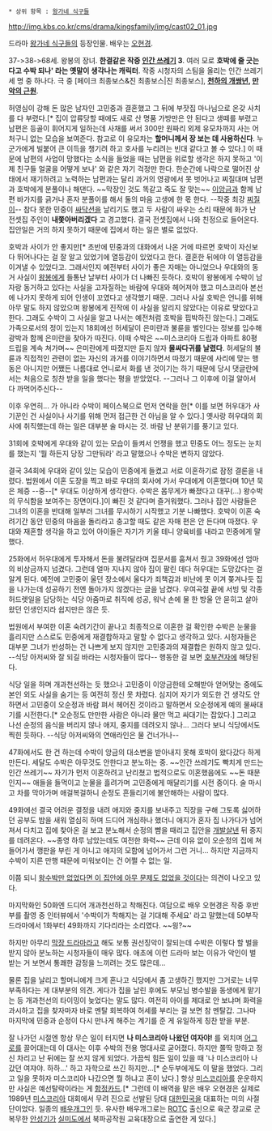  * 상위 항목 : [[왕가네 식구들]]

http://img.kbs.co.kr/cms/drama/kingsfamily/img/cast02_01.jpg

드라마 [[왕가네 식구들]]의 등장인물. 배우는 [[오현경]].

37->38->68세. 왕봉의 장녀. '''한결같은 작중 [[인간 쓰레기]] 3'''. 여러 모로 {{{'}}}'''호박에 줄 긋는다고 수박 되나' 라는 옛말이 생각나는 캐릭터'''. 작중 시청자의 스팀을 올리는 인간 쓰레기 세 명 중 하나다. 극 중 [페이크 최종보스&진 최종보스|진 최종보스], '''[[천하의 개쌍년]], [[만악의 근원]]'''.

허영심이 강해 돈 많은 남자인 고민중과 결혼했고 그 뒤에 부잣집 마나님으로 온갖 사치를 다 부렸다.[* 집이 압류당할 때에도 새로 산 명품 가방만은 안 된다고 생떼를 부렸고 남편은 등골이 휘어지게 일하는데 사채를 써서 300만 원짜리 외제 유모차까지 사는 어처구니 없는 모습을 보여준다. 참고로 이 유모차는 '''할머니께서 장 보는 데 사용하신다'''. 누군가에게 빌붙어 큰 이득을 챙기려 하고 호사를 누리려는 빈대 같다고 볼 수 있다.] 이 때문에 남편의 사업이 망했다는 소식을 들었을 때는 남편을 위로할 생각은 하지 못하고 '이제 친구들 얼굴을 어떻게 보나' 와 같은 자기 걱정만 한다. 한순간에 나락으로 떨어진 상태에서 재기하려고 노력하는 남편과는 달리 과거의 영광에서 못 벗어나고 찌질대며 남편과 호박에게 분풀이나 해댄다. ~~막장인 것도 똑같고 죽도 잘 맞는~~ [[이앙금]]과 함께 남편 바가지를 긁거나 혼자 분풀이를 해서 둘의 마음 고생에 한 몫 한다. --작중 최강 [[찌질이]]-- 참다 못한 민중이 [[싸닥션]]을 날리기도 했고 두 사람이 싸우는 소리 때문에 화가 난 전셋집 주인이 {{{'}}}'''내쫓아버리겠다'''{{{'}}} 고 경고했다. 결국 전셋집에서 나와 친정으로 들어온다. 집안일은 거의 하지 못하기 때문에 집에서 하는 일은 별로 없었다.

호박과 사이가 안 좋지만[* 초반에 민중과의 대화에서 나온 거에 따르면 호박이 자신보다 뛰어나다는 걸 잘 알고 있었기에 열등감이 있었다고 한다. 결혼한 뒤에야 이 열등감을 이겨낼 수 있었다고. 그래서인지 예전부터 사이가 좋은 자매는 아니었으나 우대와의 동거 사실이 [[왕봉]]에게 들통난 날부터 사이가 더 나빠진 듯하다. 호박이 왕봉에게 수박이 남자랑 동거하고 있다는 사실을 고자질하는 바람에 우대와 헤어져야 했고 미스코리아 본선에 나가지 못하게 되어 인생이 꼬였다고 생각했기 때문. 그러나 사실 호박은 언니를 위해 아무 말도 하지 않았으며 왕봉에게 진작에 이 사실을 알리지 않았다는 이유로 맞았다고 한다. 그래도 수박이 그 사실을 알고 나서는 예전처럼 호박을 핍박하진 않는다.] 그래도 가족으로서의 정이 있는지 18회에선 허세달이 은미란과 불륜을 벌인다는 정보를 입수해 광박과 함께 은미란을 찾아가 따진다. 이때 수박은 ~~미스코리아 드립과 아파트 80평 드립을 계속 쳐가며~~ 은미란에게 따졌지만 듣지 않자 '''물싸다귀를 날렸다'''. 허세달의 불륜과 직접적인 관련이 없는 자신의 과거를 이야기하면서 따졌기 때문에 사리에 맞는 행동은 아니지만 어쨌든 나름대로 언니로서 화를 낸 것이기는 하기 때문에 당시 댓글란에서는 처음으로 칭찬 받을 일을 했다는 평을 받았었다. --그러나 그 이후에 이걸 알아서 다 까먹어주신다--

이후 우연히... 가 아니라 수박이 페이스북으로 먼저 연락을 한[* 이를 보면 허우대가 사기꾼인 건 사실이나 사기를 위해 먼저 접근한 건 아님을 알 수 있다.] 옛사랑 허우대의 회사에 취직했는데 하는 일은 대부분 술 마시는 것. 바람 난 분위기를 풍기고 있다.

31회에 호박에게 우대와 같이 있는 모습이 들켜서 언쟁을 했고 민중도 어느 정도는 눈치를 챘는지 '뭘 하든지 당장 그만둬라' 라고 말했으나 수박은 변하지 않았다.

결국 34회에 우대와 같이 있는 모습이 민중에게 들켰고 서로 이혼하기로 잠정 결론을 내렸다. 법원에서 이혼 도장을 찍고 바로 우대의 회사에 가서 우대에게 이혼했다며 10년 묵은 체증 --중--[* 우대도 이상하게 생각한다. 수박은 몸무게가 빠졌다고 대꾸(...) 왕수박의 무식함을 보여주는 장면이다.]이 빠진 것 같다며 즐거워했다. 그러나 집안 사람들은 그녀의 이혼을 반대해 일부러 그녀를 무시하기 시작했고 기분 나빠했다. 호박이 이혼 숙려기간 동안 민중의 마음을 돌리라고 충고할 때도 같은 자매 편은 안 든다며 따졌다. 우대와 재혼할 생각을 하고 있어 아이들은 자기가 키울 테니 양육비를 내라고 민중에게 말했다.

25화에서 허우대에게 투자해서 돈을 불려달라며 집문서를 훔쳐서 줬고 39화에선 엄마의 비상금까지 넘겼다. 그런데 얼마 지나지 않아 집이 팔린 데다 허우대는 도망갔다는 걸 알게 된다. 예전에 고민중이 울던 장소에서 울다가 죄책감과 비난에 못 이겨 쫒겨나듯 집을 나가는데 성공하기 전엔 돌아가지 않겠다는 글을 남겼다. 우여곡절 끝에 서빙 및 각종 허드렛일을 담당하는 식당 아줌마로 취직에 성공, 워낙 손에 물 한 방울 안 묻히고 살아왔던 인생인지라 쉽지만은 않은 듯.

법원에서 부여한 이혼 숙려기간이 끝나고 최종적으로 이혼한 걸 확인한 수박은 눈물을 흘리지만 스스로도 민중에게 재결합하자고 말할 수 없다고 생각하고 있다. 시청자들은 대부분 그녀가 반성하는 건 나쁘게 보지 않지만 고민중과의 재결합은 원하지 않고 있다. --식당 아저씨와 잘 되길 바라는 시청자들이 많다-- 행동한 걸 보면 [[호부견자]]에 해당된다.

식당 일을 하며 개과천선하는 듯 했으나 고민중이 이앙금한테 오해받아 얻어맞는 중에도 본인 외도 사실을 숨기는 등 여전히 정신 못 차렸다. 심지어 자기가 외도한 건 생각도 안 하면서 고민중이 오순정과 바람 펴서 헤어진 것이라고 말하면서 오순정에게 예의 물싸대기를 시전한다.[* 오순정도 만만한 사람은 아니라 물만 먹고 싸대기는 잡았다.] 그리고 나선 순정의 음식을 버리지 않나 애지, 중지를 데려오지 않나... 그러다 보니 식당에서도 찍힌 듯하다. --식당 아저씨와의 연애라인은 물 건너가나--

47화에서도 한 건 하는데 수박이 앙금의 대소변을 받아내지 못해 호박이 왔다갔다 하게 만든다. 세달도 수박은 아무것도 안한다고 분노하는 중. ~~인간 쓰레기도 빡치게 만드는 인간 쓰레기~~ 자기가 먼저 이혼하려고 난리쳤고 법적으로도 이혼했음에도 ~~돈 때문인지~~ 애들을 들먹이고 눈물을 흘려가며 고민중에게 매달리기를 시전 중이다. 술 마시고 차를 막아가며 애걸복걸하니 순정도 흔들리기에 불안해하는 사람이 많다.

49화에선 결국 어려운 결정을 내려 애지와 중지를 보내주고 직장을 구해 그토록 싫어하던 공부도 밤을 새워 열심히 하며 드디어 개심하나 했더니 애지가 혼자 집 나가다가 넘어져서 다치고 집에 찾아온 걸 보고 분노해서 순정의 뺨을 때리고 집안을 [[개발살]]낸 뒤 중지를 데려온다. ~~종영 하루 남았는데도 여전한 화력~~ 근데 이유 없이 오순정의 집에 쳐들어가서 깽판을 부린 게 아니고 애지의 모함에 넘어가서 그런 거니... 하지만 지금까지 수박이 지른 만행 때문에 미워보이는 건 어쩔 수 없는 일.

이쯤 되니 [http://gall.dcinside.com/kingsfamily/29061 왕수박만 없었다면 이 집안에 아무 문제도 없었을 것이다]는 의견이 나오고 있다.

마지막화인 50화엔 드디어 개과천선하고 착해진다. 여담으로 배우 오현경은 작중 후반부를 촬영 중 인터뷰에서 '수박이가 착해지는 걸 기대해 주세요' 라고 말했는데 50부작 드라마에서 1화부터 49화까지 기다리라는 소리였다. ~~읭?~~

하지만 아무리 [[막장 드라마]]라고 해도 보통 권선징악이 잘되는데 수박은 이렇다 할 벌을 받지 않아 분노하는 시청자들이 매우 많다. 애초에 이런 드라마 보는 이유가 악인이 벌 받는 거 보면서 통쾌한 감정을 느끼려는 것도 많은데...

물론 집을 날리고 할머니에게 크게 혼나고 식당에서 좀 고생하긴 했지만 그거로는 너무 부족하다는 게 대부분의 의견. 게다가 집을 날린 후에도 부모님 병수발을 동생에게 맡기는 등 개과천선의 타이밍이 늦었다는 말도 많다. 여전히 아이를 제대로 안 보냐며 화력을 과시하고 집을 찾자마자 바로 멘탈 회복하여 허세를 부리는 걸 보면 참 멘탈갑. 그나마 마지막에 민중과 순정이 다시 만나게 해주는 계기를 준 게 유일하게 칭찬 받을 부분.

잘 나가던 시절엔 항상 무슨 일이 터지면 {{{'}}}'''나 미스코리아 나왔던 여자야!'''{{{'}}} 를 외치며 [[어그로]]를 끌어대는데 이 대사는 이후 수박의 전용 명대사로 굳어졌다. 하지만 쫄딱 망하고 정신 차리고 난 뒤에는 잘 쓰지 않게 되었다. 가끔씩 힘든 일이 있을 때 '나 미스코리아 나갔던 여쟈야. 하하...' 하고 자학으로 쓰긴 하지만...[* 순두부에게도 이 말을 했었다. 그리고 일을 못하자 미스코리아 나갔으면 뭘 하냐고 혼이 났다.] 항상 [[미스코리아]]를 운운하지만 사실은 예선탈락이라는 게 [[함정카드]].[* 그런데 이 배역을 맡은 배우 오현경은 실제로 1989년 [[미스코리아]] 대회에서 무려 진으로 선발된 당대 [[대한민국]]을 대표하는 미의 사절단이었다. 일종의 [[배우개그]]인 듯. 유사한 배우개그로는 [[ROTC]] 출신으로 육군 장교로 군복무한 [[안성기]]가 [[실미도]]에서 북파공작원 교육대장으로 출연한 게 있다.]
